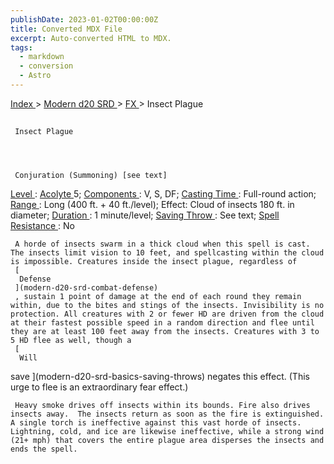 ```yaml
---
publishDate: 2023-01-02T00:00:00Z
title: Converted MDX File
excerpt: Auto-converted HTML to MDX.
tags:
  - markdown
  - conversion
  - Astro
---
```







[
      Index
     ](-index)
     >
     [
      Modern d20 SRD
     ](modern-d20-srd-index)
     >
     [
      FX
     ](modern-d20-srd-fx-index)
     > Insect Plague
    





## 
     Insect Plague
    



     Conjuration (Summoning) [see text]
    



[
      Level
     ](modern-d20-srd-fx-level)
     :
     [
      Acolyte
     ](modern-d20-srd-classes-advanced-acolyte)
     5;
     [
      Components
     ](modern-d20-srd-fx-components)
     : V, S, DF;
     [
      Casting Time
     ](modern-d20-srd-fx-casting-time)
     : Full-round action;
     [
      Range
     ](modern-d20-srd-fx-range)
     : Long (400 ft. + 40 ft./level); Effect: Cloud of insects 180 ft. in diameter;
     [
      Duration
     ](modern-d20-srd-fx-duration)
     :  1 minute/level;
     [
      Saving Throw
     ](modern-d20-srd-basics-saving-throws)
     : See text;
     [
      Spell Resistance
     ](modern-d20-srd-special-abilities-spell-resistance)
     : No
    



     A horde of insects swarm in a thick cloud when this spell is cast. The insects limit vision to 10 feet, and spellcasting within the cloud is impossible. Creatures inside the insect plague, regardless of
     [
      Defense
     ](modern-d20-srd-combat-defense)
     , sustain 1 point of damage at the end of each round they remain within, due to the bites and stings of the insects. Invisibility is no protection. All creatures with 2 or fewer HD are driven from the cloud at their fastest possible speed in a random direction and flee until they are at least 100 feet away from the insects. Creatures with 3 to 5 HD flee as well, though a
     [
      Will
save
     ](modern-d20-srd-basics-saving-throws)
     negates this effect. (This urge to flee is an extra­ordinary fear effect.)
    



     Heavy smoke drives off insects within its bounds. Fire also drives insects away.  The insects return as soon as the fire is extinguished.  A single torch is ineffective against this vast horde of insects. Lightning, cold, and ice are likewise ineffective, while a strong wind (21+ mph) that covers the entire plague area disperses the insects and ends the spell.
    




